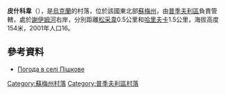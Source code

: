{{coord|51|17|57|N|33|55|20|E|scale:100000|display=title}}

'''皮什科韋'''（{{lang-uk|Пішкове}}），是[[烏克蘭|烏克蘭]]的村落，位於該國東北部[[蘇梅州|蘇梅州]]，由[[普季夫利區|普季夫利區]]負責管轄，處於[[謝伊姆河|謝伊姆河]]右岸，分別距離[[松采韋_(普季夫利區)|松采韋]]0.5公里和[[哈里夫卡|哈里夫卡]]1.5公里，海拔高度154米，2001年人口16。

==參考資料==
* [http://weather.in.ua/ua/symskaja/20739 Погода в селі Пішкове]{{Wayback|url=http://weather.in.ua/ua/symskaja/20739 |date=20111219215759 }}

{{DEFAULTSORT:Пішкове}}
[[Category:蘇梅州村落|Category:蘇梅州村落]]
[[Category:普季夫利區村落|Category:普季夫利區村落]]


{{Sumy-geo-stub}}